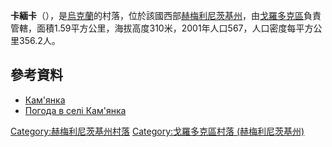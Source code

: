{{coord|49|13|45|N|26|17|18|E|scale:100000|display=title}}

'''卡緬卡'''（{{lang-uk|Кам'янка}}），是[[烏克蘭|烏克蘭]]的村落，位於該國西部[[赫梅利尼茨基州|赫梅利尼茨基州]]，由[[戈羅多克區_(赫梅利尼茨基州)|戈羅多克區]]負責管轄，面積1.59平方公里，海拔高度310米，2001年人口567，人口密度每平方公里356.2人。

==參考資料==
*[http://w1.c1.rada.gov.ua/pls/z7502/A005?rdat1=09.11.2011&rf7571=35632 Кам'янка]{{dead link|date=2017年11月 |bot=InternetArchiveBot |fix-attempted=yes }}
* [http://weather.in.ua/ua/hmel'nickaja/9984 Погода в селі Кам'янка]{{Wayback|url=http://weather.in.ua/ua/hmel%27nickaja/9984 |date=20111220131802 }}

{{DEFAULTSORT:Кам'янка}}
[[Category:赫梅利尼茨基州村落|Category:赫梅利尼茨基州村落]]
[[Category:戈羅多克區村落_(赫梅利尼茨基州)|Category:戈羅多克區村落 (赫梅利尼茨基州)]]


{{Khmelnytskyi-geo-stub}}